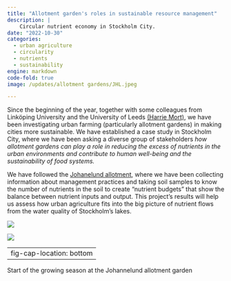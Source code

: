 ```yaml
---
title: "Allotment garden's roles in sustainable resource management"
description: |
    Circular nutrient economy in Stockholm City.
date: "2022-10-30"
categories:
  - urban agriculture
  - circularity
  - nutrients
  - sustainability
engine: markdown
code-fold: true
image: /updates/allotment gardens/JHL.jpeg

---
```



Since the beginning of the year, together with some colleagues from Linköping University and the University of Leeds [(Harrie Mort)](https://www.sdu.dk/en/forskning/recap/people/phd+fellows/harrie+mort), we have been investigating urban farming (particularly allotment gardens) in making cities more sustainable. We have established a case study in Stockholm City, where we have been asking a diverse group of stakeholders *how allotment gardens can play a role in reducing the excess of nutrients in the urban environments and contribute to human well-being and the sustainability of food systems.* 

We have followed the [Johanelund allotment](https://www.sthlmkoloni.se/forskare-studerar-naringsfloden-i-johannelund/), where we have been collecting information about management practices and taking soil samples to know the number of nutrients in the soil to create "nutrient budgets" that show the balance between nutrient inputs and output.
This project's results will help us assess how urban agriculture fits into the big picture of nutrient flows from the water quality of Stockholm's lakes.  

::: {#fig-ua layout="[15,15]" layout-valign="bottom"}

![](JHL_01.jpeg)

![](JHL_02.jpeg)

---
fig-cap-location: bottom
---
Start of the growing season at the Johannelund allotment garden
:::
